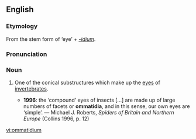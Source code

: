 ==English==
{{wikipedia}}
===Etymology===
From the stem form of {{AGr.}} '''{{polytonic|[[ὄμμα]]}}''' ‘eye’ + ''[[-idium]]''.

===Pronunciation===
{{IPA|/ɒməˈtɪdɪəm/}}

===Noun===
{{en-noun|ommatidia}}

# {{zoology}} One of the conical substructures which make up the [[eyes]] of [[invertebrates]].
#*'''1996''': the ‘compound’ eyes of insects [...] are made up of large numbers of facets or '''ommatidia''', and in this sense, our own eyes are ‘simple’. — Michael J. Roberts, ''Spiders of Britain and Northern Europe'' (Collins 1996, p. 12)

[[vi:ommatidium]]